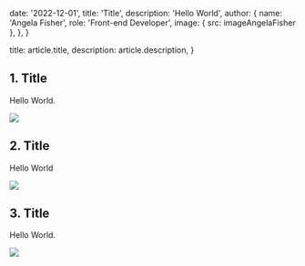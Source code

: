 
  date: '2022-12-01',
  title: 'Title',
  description: 'Hello World',
  author: {
    name: 'Angela Fisher',
    role: 'Front-end Developer',
    image: { src: imageAngelaFisher },
  },
}

  title: article.title,
  description: article.description,
}

## 1. Title

Hello World.

![](./typewriter.jpg)

## 2. Title

Hello World

![](./magnifying-glass.jpg)

## 3. Title

Hello World.

![](./everyday-english.jpg)
